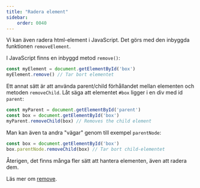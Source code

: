 ```yaml
---
title: "Radera element" 
sidebar:
    order: 0040
---
```


Vi kan även radera html-element i JavaScript. Det görs med den inbyggda funktionen `removeElement`. 

I JavaScript finns en inbyggd metod `remove()`:

```js
const myElement = document.getElementById('box')
myElement.remove() // Tar bort elementet
```

Ett annat sätt är att använda parent/child förhållandet mellan elementen och metoden `removeChild`. Låt säga att elementet `#box` ligger i en div med id `parent`:

```js
const myParent = document.getElementById('parent')
const box = document.getElementById('box')
myParent.removeChild(box) // Removes the child element
```

Man kan även ta andra "vägar" genom till exempel `parentNode`:

```js
const box = document.getElementById('box')
box.parentNode.removeChild(box) // Tar bort child-elementet
```

Återigen, det finns många fler sätt att hantera elementen, även att radera dem.

Läs mer om [remove](https://developer.mozilla.org/en-US/docs/Web/API/Element/remove).
